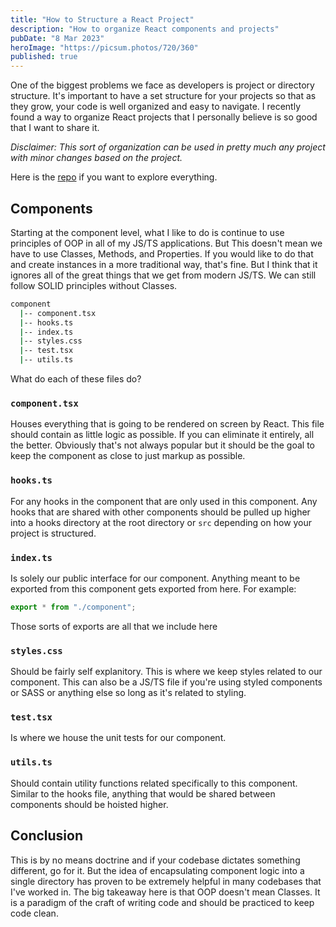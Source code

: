 ```yaml
---
title: "How to Structure a React Project"
description: "How to organize React components and projects"
pubDate: "8 Mar 2023"
heroImage: "https://picsum.photos/720/360"
published: true
---
```


One of the biggest problems we face as developers is project or directory structure. It's important to have a set structure for your projects so that as they grow, your code is well organized and easy to navigate. I recently found a way to organize React projects that I personally believe is so good that I want to share it.

_Disclaimer: This sort of organization can be used in pretty much any project with minor changes based on the project._

Here is the [repo](https://github.com/donhamiltoniii/how-to-structure-react-apps) if you want to explore everything.

## Components

Starting at the component level, what I like to do is continue to use principles of OOP in all of my JS/TS applications. But This doesn't mean we have to use Classes, Methods, and Properties. If you would like to do that and create instances in a more traditional way, that's fine. But I think that it ignores all of the great things that we get from modern JS/TS. We can still follow SOLID principles without Classes.

```bash
component
  |-- component.tsx
  |-- hooks.ts
  |-- index.ts
  |-- styles.css
  |-- test.tsx
  |-- utils.ts
```

What do each of these files do?

### `component.tsx`

Houses everything that is going to be rendered on screen by React. This file should contain as little logic as possible. If you can eliminate it entirely, all the better. Obviously that's not always popular but it should be the goal to keep the component as close to just markup as possible.

### `hooks.ts`

For any hooks in the component that are only used in this component. Any hooks that are shared with other components should be pulled up higher into a hooks directory at the root directory or `src` depending on how your project is structured.

### `index.ts`

Is solely our public interface for our component. Anything meant to be exported from this component gets exported from here. For example:

```typescript
export * from "./component";
```

Those sorts of exports are all that we include here

### `styles.css`

Should be fairly self explanitory. This is where we keep styles related to our component. This can also be a JS/TS file if you're using styled components or SASS or anything else so long as it's related to styling.

### `test.tsx`

Is where we house the unit tests for our component.

### `utils.ts`

Should contain utility functions related specifically to this component. Similar to the hooks file, anything that would be shared between components should be hoisted higher.

## Conclusion

This is by no means doctrine and if your codebase dictates something different, go for it. But the idea of encapsulating component logic into a single directory has proven to be extremely helpful in many codebases that I've worked in. The big takeaway here is that OOP doesn't mean Classes. It is a paradigm of the craft of writing code and should be practiced to keep code clean.
